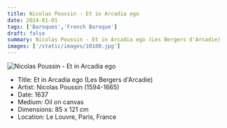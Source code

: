 ```yaml
---
title: Nicolas Poussin - Et in Arcadia ego
date: 2024-01-01
tags: ['Baroques','French Baroque']
draft: false
summary: Nicolas Poussin - Et in Arcadia ego (Les Bergers d'Arcadie)
images: ['/static/images/10180.jpg']
---
```


![Nicolas Poussin - Et in Arcadia ego](/static/images/10180.jpg)

* Title: Et in Arcadia ego (Les Bergers d'Arcadie)
* Artist: Nicolas Poussin (1594-1665)
* Date: 1637
* Medium: Oil on canvas
* Dimensions: 85 x 121 cm
* Location: Le Louvre, Paris, France


